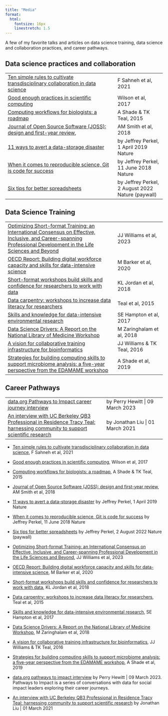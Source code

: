 ```yaml
---
title: "Media"
format:
  html: 
    fontsize: 16px
    linestretch: 1.5
---
```


A few of my favorite talks and articles on data science training, data science and collaboration practices, and career pathways. 

## Data science practices and collaboration

|                                                                                                                                                                               |                                                   |
|-------------------------------------------------|----------------------|
| [Ten simple rules to cultivate transdisciplinary collaboration in data science](https://journals.plos.org/ploscompbiol/article?id=10.1371/journal.pcbi.1008879)               | F Sahneh et al, 2021                              |
| [Good enough practices in scientific computing](https://journals.plos.org/ploscompbiol/article?id=10.1371/journal.pcbi.1005510)                                               | Wilson et al, 2017                                |
| [Computing workflows for biologists: a roadmap](https://journals.plos.org/plosbiology/article?id=10.1371/journal.pbio.1002303)                                                | A Shade & TK Teal, 2015                           |
| [Journal of Open Source Software (JOSS): design and first-year review](https://peerj.com/articles/cs-147.pdf),                                                                | AM Smith et al, 2018                              |
| [11 ways to avert a data-storage disaster](https://www.nature.com/articles/d41586-019-01040-w)                                                                                | by Jeffrey Perkel, 1 April 2019 Nature            |
| [When it comes to reproducible science, Git is code for success](https://www.nature.com/nature-index/news-blog/when-it-comes-to-reproducible-science-git-is-code-for-success) | by Jeffrey Perkel, 11 June 2018 Nature            |
| [Six tips for better spreadsheets](https://www.nature.com/articles/d41586-022-02076-1)                                                                                        | by Jeffrey Perkel, 2 August 2022 Nature (paywall) |

## Data Science Training

|                                                                                                                                                                                                                                   |                             |
|-------------------------------------------------|----------------------|
| [Optimizing Short-format Training: an International Consensus on Effective, Inclusive, and Career-spanning Professional Development in the Life Sciences and Beyond](https://www.biorxiv.org/content/10.1101/2023.03.10.531570v1) | JJ Williams et al, 2023     |
| [OECD Report: Building digital workforce capacity and skills for data-intensive science](https://www.research.ed.ac.uk/en/publications/building-digital-workforce-capacity-and-skills-for-data-intensive)                         | M Barker et al, 2020        |
| [Short-format workshops build skills and confidence for researchers to work with data](https://peer.asee.org/short-format-workshops-build-skills-and-confidence-for-researchers-to-work-with-data)                                | KL Jordan et al, 2018       |
| [Data carpentry: workshops to increase data literacy for researchers](http://ijdc.net/index.php/ijdc/article/view/10.1.135)                                                                                                       | Teal et al, 2015            |
| [Skills and knowledge for data-intensive environmental research](https://academic.oup.com/bioscience/article/67/6/546/3784601)                                                                                                    | SE Hampton et al, 2017      |
| [Data Science Drivers: A Report on the National Library of Medicine Workshop](https://www.nlm.nih.gov/od/osi/documents/DS_Drivers_FullReport_FINALB.pdf)                                                                          | M Zaringhalam et al, 2018   |
| [A vision for collaborative training infrastructure for bioinformatics](https://nyaspubs.onlinelibrary.wiley.com/doi/abs/10.1111/nyas.13207)                                                                                      | JJ Williams & TK Teal, 2016 |
| [Strategies for building computing skills to support microbiome analysis: a five-year perspective from the EDAMAME workshop](https://journals.asm.org/doi/full/10.1128/mSystems.00297-19)                                         | A Shade et al, 2019         |

## Career Pathways

|                                                                                                                                                                                                                                                                          |                                  |
|---------------------------------------------|---------------------------|
| [data.org Pathways to Impact career journey interview](https://data.org/news/pathways-to-impact-tracy-teal/)                                                                                                                                                             | by Perry Hewitt \| 09 March 2023 |
| [An interview with UC Berkeley QB3 Professional in Residence Tracy Teal: harnessing community to support scientific research](https://qb3.berkeley.edu/news/an-interview-with-professional-in-residence-tracy-teal-harnessing-community-to-support-scientific-research/) | by Jonathan Liu \| 01 March 2021 |

| 

-   [Ten simple rules to cultivate transdisciplinary collaboration in data science](https://journals.plos.org/ploscompbiol/article?id=10.1371/journal.pcbi.1008879), F Sahneh et al, 2021

-   [Good enough practices in scientific computing](https://journals.plos.org/ploscompbiol/article?id=10.1371/journal.pcbi.1005510), Wilson et al, 2017

-   [Computing workflows for biologists: a roadmap](https://journals.plos.org/plosbiology/article?id=10.1371/journal.pbio.1002303), A Shade & TK Teal, 2015

-   [Journal of Open Source Software (JOSS): design and first-year review](https://peerj.com/articles/cs-147.pdf), AM Smith et al, 2018

-   [11 ways to avert a data-storage disaster](https://www.nature.com/articles/d41586-019-01040-w) by Jeffrey Perkel, 1 April 2019 Nature

-   [When it comes to reproducible science, Git is code for success](https://www.nature.com/nature-index/news-blog/when-it-comes-to-reproducible-science-git-is-code-for-success) by Jeffrey Perkel, 11 June 2018 Nature

-   [Six tips for better spreadsheets](https://www.nature.com/articles/d41586-022-02076-1) by Jeffrey Perkel, 2 August 2022 Nature (paywall)

-   [Optimizing Short-format Training: an International Consensus on Effective, Inclusive, and Career-spanning Professional Development in the Life Sciences and Beyond](https://www.biorxiv.org/content/10.1101/2023.03.10.531570v1), JJ Williams et al, 2023

-   [OECD Report: Building digital workforce capacity and skills for data-intensive science](https://www.research.ed.ac.uk/en/publications/building-digital-workforce-capacity-and-skills-for-data-intensive), M Barker et al, 2020

-   [Short-format workshops build skills and confidence for researchers to work with data](https://peer.asee.org/short-format-workshops-build-skills-and-confidence-for-researchers-to-work-with-data), KL Jordan et al, 2018

-   [Data carpentry: workshops to increase data literacy for researchers](http://ijdc.net/index.php/ijdc/article/view/10.1.135), Teal et al, 2015

-   [Skills and knowledge for data-intensive environmental research](https://academic.oup.com/bioscience/article/67/6/546/3784601), SE Hampton et al, 2017

-   [Data Science Drivers: A Report on the National Library of Medicine Workshop](https://www.nlm.nih.gov/od/osi/documents/DS_Drivers_FullReport_FINALB.pdf), M Zaringhalam et al, 2018

-   [A vision for collaborative training infrastructure for bioinformatics](https://nyaspubs.onlinelibrary.wiley.com/doi/abs/10.1111/nyas.13207), JJ Williams & TK Teal, 2016

-   [Strategies for building computing skills to support microbiome analysis: a five-year perspective from the EDAMAME workshop](https://journals.asm.org/doi/full/10.1128/mSystems.00297-19), A Shade et al, 2019

-   [data.org pathways to impact interview](https://data.org/news/pathways-to-impact-tracy-teal/) by Perry Hewitt \| 09 March 2023. Pathways to Impact is a series of conversations with data for social impact leaders exploring their career journeys.

-   [An interview with UC Berkeley QB3 Professional in Residence Tracy Teal: harnessing community to support scientific research](https://qb3.berkeley.edu/news/an-interview-with-professional-in-residence-tracy-teal-harnessing-community-to-support-scientific-research/) by Jonathan Liu \| 01 March 2021
